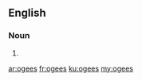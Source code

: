 ==English==

===Noun===
{{head|en}}

# {{plural of|ogee}}

[[ar:ogees]]
[[fr:ogees]]
[[ku:ogees]]
[[my:ogees]]